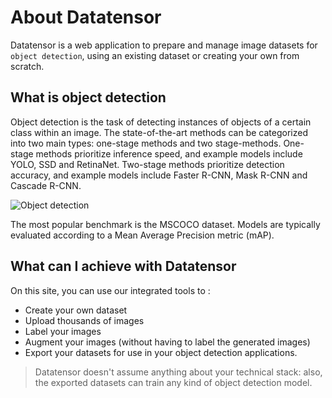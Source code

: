 # About Datatensor

Datatensor is a web application to prepare and manage image datasets for `object detection`, using an existing dataset or creating your own from scratch.

## What is object detection

Object detection is the task of detecting instances of objects of a certain class within an image. The state-of-the-art methods can be categorized into two main types: one-stage methods and two stage-methods. One-stage methods prioritize inference speed, and example models include YOLO, SSD and RetinaNet. Two-stage methods prioritize detection accuracy, and example models include Faster R-CNN, Mask R-CNN and Cascade R-CNN.

<img src="/static/images/object_detection.jpeg" alt="Object detection"/>

The most popular benchmark is the MSCOCO dataset. Models are typically evaluated according to a Mean Average Precision metric (mAP).

## What can I achieve with Datatensor

On this site, you can use our integrated tools to :

- Create your own dataset
- Upload thousands of images
- Label your images
- Augment your images (without having to label the generated images)
- Export your datasets for use in your object detection applications.

> Datatensor doesn't assume anything about your technical stack: also, the exported datasets can train any kind of object detection model.